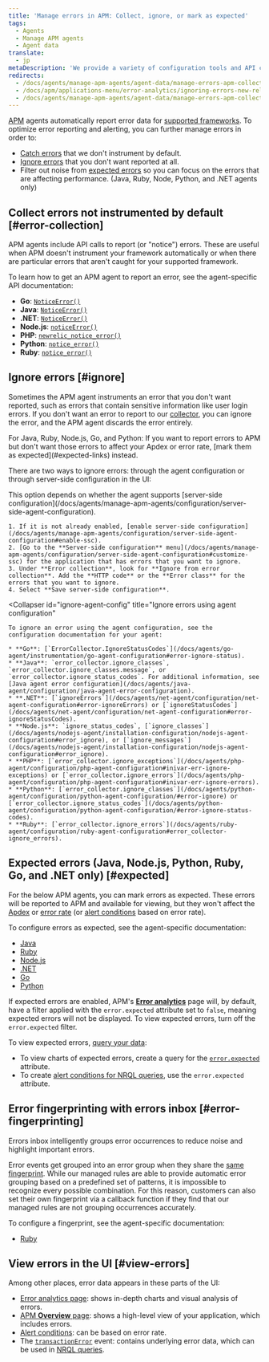 ```yaml
---
title: 'Manage errors in APM: Collect, ignore, or mark as expected'
tags:
  - Agents
  - Manage APM agents
  - Agent data
translate:
  - jp
metaDescription: 'We provide a variety of configuration tools and API calls to create, ignore, or mark errors as expected.'
redirects:
  - /docs/agents/manage-apm-agents/agent-data/manage-errors-apm-collect-ignore-or-mark-expected
  - /docs/apm/applications-menu/error-analytics/ignoring-errors-new-relic-apm
  - /docs/agents/manage-apm-agents/agent-data/manage-errors-apm-collect-ignore-mark-expected
---
```


[APM](/docs/apm) agents automatically report error data for [supported frameworks](/docs/agents/manage-apm-agents/installation/compatibility-requirements). To optimize error reporting and alerting, you can further manage errors in order to:

* [Catch errors](#error-collection) that we don't instrument by default.
* [Ignore errors](#ignore) that you don't want reported at all.
* Filter out noise from [expected errors](#expected) so you can focus on the errors that are affecting performance. (Java, Ruby, Node, Python, and .NET agents only)

## Collect errors not instrumented by default [#error-collection]

APM agents include API calls to report (or "notice") errors. These are useful when APM doesn't instrument your framework automatically or when there are particular errors that aren't caught for your supported framework.

To learn how to get an APM agent to report an error, see the agent-specific API documentation:

* **Go**: [`NoticeError()`](https://github.com/newrelic/go-agent/blob/master/transaction.go)
* **Java**: [`NoticeError()`](http://newrelic.github.io/java-agent-api/javadoc/index.html?com/newrelic/api/agent/NewRelic.html)
* **.NET**: [`NoticeError()`](/docs/agents/net-agent/net-agent-api/notice-error)
* **Node.js**: [`noticeError()`](/docs/agents/nodejs-agent/supported-features/nodejs-agent-api#noticeError)
* **PHP**: [`newrelic_notice_error()`](/docs/agents/php-agent/php-agent-api/newrelic_notice_error)
* **Python**: [`notice_error()`](/docs/agents/python-agent/python-agent-api/noticeerror-python-agent-api/)
* **Ruby**: [`notice_error()`](https://www.rubydoc.info/gems/newrelic_rpm/NewRelic/Agent#notice_error-instance_method)

## Ignore errors [#ignore]

Sometimes the APM agent instruments an error that you don't want reported, such as errors that contain sensitive information like user login errors. If you don't want an error to report to our [collector](/docs/accounts-partnerships/education/getting-started-new-relic/glossary#collector), you can ignore the error, and the APM agent discards the error entirely.

<Callout variant="tip">
  For Java, Ruby, Node.js, Go, and Python: If you want to report errors to APM but don't want those errors to affect your Apdex or error rate, [mark them as expected](#expected-links) instead.
</Callout>

There are two ways to ignore errors: through the agent configuration or through server-side configuration in the UI:

<CollapserGroup>
  <Collapser
    id="ignore-server-side"
    title="Ignore errors using server-side configuration in the UI"
  >
    This option depends on whether the agent supports [server-side configuration](/docs/agents/manage-apm-agents/configuration/server-side-agent-configuration).

    1. If it is not already enabled, [enable server-side configuration](/docs/agents/manage-apm-agents/configuration/server-side-agent-configuration#enable-ssc).
    2. [Go to the **Server-side configuration** menu](/docs/agents/manage-apm-agents/configuration/server-side-agent-configuration#customize-ssc) for the application that has errors that you want to ignore.
    3. Under **Error collection**, look for **Ignore from error collection**. Add the **HTTP code** or the **Error class** for the errors that you want to ignore.
    4. Select **Save server-side configuration**.
  </Collapser>

  <Collapser
    id="ignore-agent-config"
    title="Ignore errors using agent configuration"
  >
    To ignore an error using the agent configuration, see the configuration documentation for your agent:

    * **Go**: [`ErrorCollector.IgnoreStatusCodes`](/docs/agents/go-agent/instrumentation/go-agent-configuration#error-ignore-status).
    * **Java**: `error_collector.ignore_classes`, `error_collector.ignore_classes.message`, or `error_collector.ignore_status_codes`. For additional information, see [Java agent error configuration](/docs/agents/java-agent/configuration/java-agent-error-configuration).
    * **.NET**: [`ignoreErrors`](/docs/agents/net-agent/configuration/net-agent-configuration#error-ignoreErrors) or [`ignoreStatusCodes`](/docs/agents/net-agent/configuration/net-agent-configuration#error-ignoreStatusCodes).
    * **Node.js**: `ignore_status_codes`, [`ignore_classes`](/docs/agents/nodejs-agent/installation-configuration/nodejs-agent-configuration#error_ignore), or [`ignore_messages`](/docs/agents/nodejs-agent/installation-configuration/nodejs-agent-configuration#error_ignore).
    * **PHP**: [`error_collector.ignore_exceptions`](/docs/agents/php-agent/configuration/php-agent-configuration#inivar-err-ignore-exceptions) or [`error_collector.ignore_errors`](/docs/agents/php-agent/configuration/php-agent-configuration#inivar-err-ignore-errors).
    * **Python**: [`error_collector.ignore_classes`](/docs/agents/python-agent/configuration/python-agent-configuration/#error-ignore) or [`error_collector.ignore_status_codes`](/docs/agents/python-agent/configuration/python-agent-configuration/#error-ignore-status-codes).
    * **Ruby**: [`error_collector.ignore_errors`](/docs/agents/ruby-agent/configuration/ruby-agent-configuration#error_collector-ignore_errors).
  </Collapser>
</CollapserGroup>

## Expected errors (Java, Node.js, Python, Ruby, Go, and .NET only) [#expected]

For the below APM agents, you can mark errors as expected. These errors will be reported to APM and available for viewing, but they won't affect the [Apdex](/docs/apm/new-relic-apm/apdex/apdex-measuring-user-satisfaction) or [error rate](/docs/apm/applications-menu/error-analytics/error-analytics-explore-events-behind-errors) (or [alert conditions](/docs/alerts/new-relic-alerts/defining-conditions/define-alert-conditions) based on error rate).

To configure errors as expected, see the agent-specific documentation:

* [Java](/docs/agents/java-agent/configuration/java-agent-error-configuration)
* [Ruby](/docs/agents/ruby-agent/configuration/ruby-agent-configuration/#error-collector)
* [Node.js](/docs/agents/nodejs-agent/installation-configuration/nodejs-agent-configuration)
* [.NET](/docs/apm/agents/net-agent/configuration/net-agent-configuration/#error_collector)
* [Go](/docs/apm/agents/go-agent/configuration/go-agent-configuration/#error-collector)
* [Python](/docs/agents/python-agent/configuration/python-agent-configuration/#error-collector-settings)

If expected errors are enabled, APM's [**Error analytics**](/docs/apm/applications-menu/error-analytics/error-analytics-explore-events-behind-errors) page will, by default, have a filter applied with the `error.expected` attribute set to `false`, meaning expected errors will not be displayed. To view expected errors, turn off the `error.expected` filter.

To view expected errors, [query your data](/docs/using-new-relic/data/understand-data/query-new-relic-data):

* To view charts of expected errors, create a query for the [`error.expected`](/docs/insights/insights-data-sources/default-events-attributes/apm-default-event-attributes#transerror-expected) attribute.
* To create [alert conditions for NRQL queries](/docs/alerts/new-relic-alerts/defining-conditions/create-alert-conditions-nrql-queries), use the `error.expected` attribute.

## Error fingerprinting with errors inbox [#error-fingerprinting]

Errors inbox intelligently groups error occurrences to reduce noise and highlight important errors. 

Error events get grouped into an error group when they share the [same fingerprint](/docs/errors-inbox/errors-inbox/#how-groups-work). While our managed rules are able to provide automatic error grouping based on a predefined set of patterns, it is impossible to recognize every possible combination. For this reason, customers can also set their own fingerprint via a callback function if they find that our managed rules are not grouping occurrences accurately. 

To configure a fingerprint, see the agent-specific documentation: 

* [Ruby](/docs/agents/ruby-agent/configuration/ruby-agent-configuration/#error-collector)



## View errors in the UI [#view-errors]

Among other places, error data appears in these parts of the UI:

* [Error analytics page](/docs/apm/applications-menu/error-analytics/introduction-error-analytics): shows in-depth charts and visual analysis of errors.
* [APM **Overview** page](/docs/apm/applications-menu/monitoring/apm-overview-page): shows a high-level view of your application, which includes errors.
* [Alert conditions](/docs/alerts/new-relic-alerts/defining-conditions/define-alert-conditions): can be based on error rate.
* The [`transactionError`](/docs/insights/insights-data-sources/default-events-attributes/apm-default-event-attributes#transactionerror-event) event: contains underlying error data, which can be used in [NRQL queries](/docs/insights/nrql-new-relic-query-language/using-nrql/introduction-nrql).
